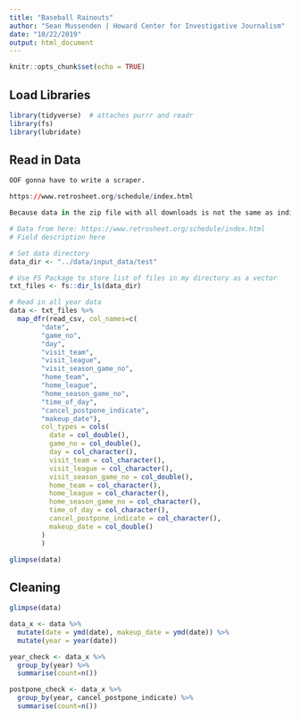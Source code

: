 ```yaml
---
title: "Baseball Rainouts"
author: "Sean Mussenden | Howard Center for Investigative Journalism"
date: "10/22/2019"
output: html_document
---
```


```r
knitr::opts_chunk$set(echo = TRUE)
```

## Load Libraries

```r
library(tidyverse)  # attaches purrr and readr
library(fs)
library(lubridate)
```

## Read in Data

```r

OOF gonna have to write a scraper. 

https://www.retrosheet.org/schedule/index.html

Because data in the zip file with all downloads is not the same as individusal links on the page below...

# Data from here: https://www.retrosheet.org/schedule/index.html
# Field description here

# Set data directory
data_dir <- "../data/input_data/test"

# Use FS Package to store list of files in my directory as a vector
txt_files <- fs::dir_ls(data_dir)

# Read in all year data
data <- txt_files %>% 
  map_dfr(read_csv, col_names=c(
        "date",
        "game_no",
        "day",
        "visit_team",
        "visit_league",
        "visit_season_game_no",
        "home_team",
        "home_league",
        "home_season_game_no",
        "time_of_day",
        "cancel_postpone_indicate",
        "makeup_date"),
        col_types = cols(
          date = col_double(),
          game_no = col_double(),
          day = col_character(),
          visit_team = col_character(),
          visit_league = col_character(),
          visit_season_game_no = col_double(),
          home_team = col_character(),
          home_league = col_character(),
          home_season_game_no = col_character(),
          time_of_day = col_character(),
          cancel_postpone_indicate = col_character(),
          makeup_date = col_double()
        )
        )

glimpse(data)
```

## Cleaning

```r
glimpse(data)

data_x <- data %>%
  mutate(date = ymd(date), makeup_date = ymd(date)) %>%
  mutate(year = year(date))

year_check <- data_x %>%
  group_by(year) %>%
  summarise(count=n())

postpone_check <- data_x %>%
  group_by(year, cancel_postpone_indicate) %>%
  summarise(count=n())

```